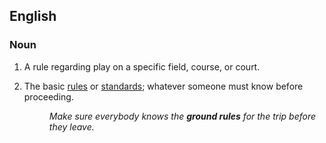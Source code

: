 ==English==

===Noun===
{{en-noun|sg=[[ground]] [[rule]]}}

# {{sports}} A rule regarding play on a specific field, course, or court.
# {{idiomatic|usually|plural}} The basic [[rules]] or [[standards]]; whatever someone must know before proceeding.
#: ''Make sure everybody knows the '''ground rules''' for the trip before they leave.''